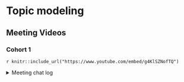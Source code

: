 # Topic modeling 

## Meeting Videos

### Cohort 1

`r knitr::include_url("https://www.youtube.com/embed/g4KlSZNofTQ")`

<details>
<summary> Meeting chat log </summary>

```
00:23:20	shamsuddeen:	https://proceedings.mlr.press/v108/wang20c.html
00:23:25	shamsuddeen:	https://proceedings.mlr.press/v108/wang20c.html
00:30:09	shamsuddeen:	https://github.com/trinker/topicmodels_learning
00:51:01	shamsuddeen:	https://docs.google.com/spreadsheets/d/1rq8spyG7IbtcX9B340kb6gHbLLz_1AzuWqjEx9Uuy-8/edit#gid=0
```
</details>
